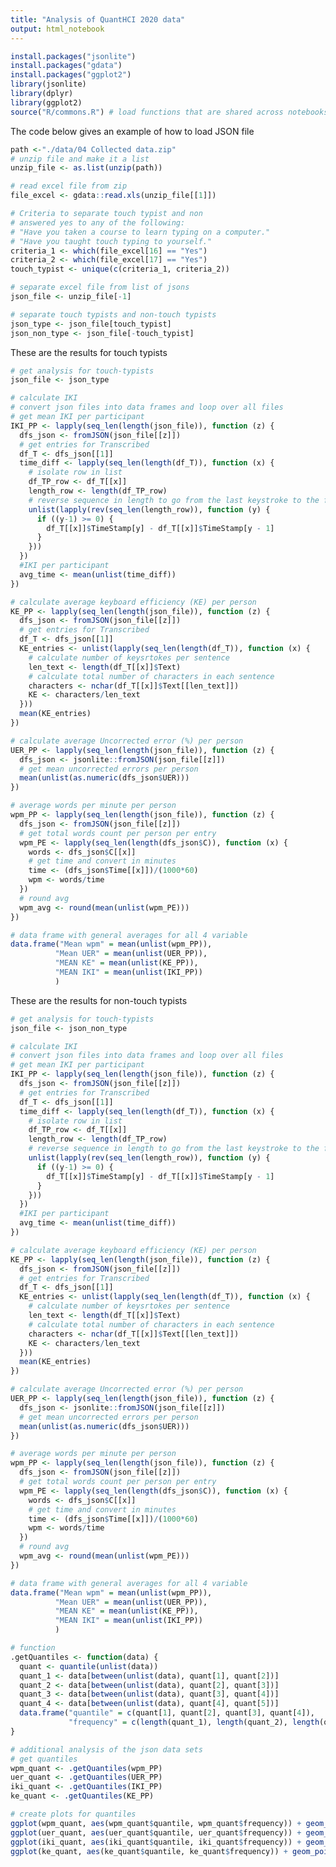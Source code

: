 ```yaml
---
title: "Analysis of QuantHCI 2020 data"
output: html_notebook
---
```


```r
install.packages("jsonlite")
install.packages("gdata")
install.packages("ggplot2")
library(jsonlite)
library(dplyr)
library(ggplot2)
source("R/commons.R") # load functions that are shared across notebooks
```

The code below gives an example of how to load JSON file

```r
path <-"./data/04 Collected data.zip"
# unzip file and make it a list
unzip_file <- as.list(unzip(path))

# read excel file from zip
file_excel <- gdata::read.xls(unzip_file[[1]])

# Criteria to separate touch typist and non
# answered yes to any of the following: 
# "Have you taken a course to learn typing on a computer."                                         
# "Have you taught touch typing to yourself."   
criteria_1 <- which(file_excel[16] == "Yes")
criteria_2 <- which(file_excel[17] == "Yes")
touch_typist <- unique(c(criteria_1, criteria_2))

# separate excel file from list of jsons
json_file <- unzip_file[-1]

# separate touch typists and non-touch typists 
json_type <- json_file[touch_typist] 
json_non_type <- json_file[-touch_typist] 
```

 These are the results for touch typists
```r
# get analysis for touch-typists
json_file <- json_type

# calculate IKI
# convert json files into data frames and loop over all files
# get mean IKI per participant
IKI_PP <- lapply(seq_len(length(json_file)), function (z) {
  dfs_json <- fromJSON(json_file[[z]])
  # get entries for Transcribed
  df_T <- dfs_json[[1]]
  time_diff <- lapply(seq_len(length(df_T)), function (x) {
    # isolate row in list 
    df_TP_row <- df_T[[x]]
    length_row <- length(df_TP_row) 
    # reverse sequence in length to go from the last keystroke to the first to get positive value for difference
    unlist(lapply(rev(seq_len(length_row)), function (y) {
      if ((y-1) >= 0) {
        df_T[[x]]$TimeStamp[y] - df_T[[x]]$TimeStamp[y - 1]
      }
    }))
  })
  #IKI per participant
  avg_time <- mean(unlist(time_diff))
})

# calculate average keyboard efficiency (KE) per person 
KE_PP <- lapply(seq_len(length(json_file)), function (z) {
  dfs_json <- fromJSON(json_file[[z]])
  # get entries for Transcribed
  df_T <- dfs_json[[1]]
  KE_entries <- unlist(lapply(seq_len(length(df_T)), function (x) {
    # calculate number of keysrtokes per sentence
    len_text <- length(df_T[[x]]$Text)
    # calculate total number of characters in each sentence
    characters <- nchar(df_T[[x]]$Text[[len_text]])
    KE <- characters/len_text
  }))
  mean(KE_entries)
})

# calculate average Uncorrected error (%) per person 
UER_PP <- lapply(seq_len(length(json_file)), function (z) {
  dfs_json <- jsonlite::fromJSON(json_file[[z]])
  # get mean uncorrected errors per person
  mean(unlist(as.numeric(dfs_json$UER)))
})

# average words per minute per person
wpm_PP <- lapply(seq_len(length(json_file)), function (z) {
  dfs_json <- fromJSON(json_file[[z]])
  # get total words count per person per entry
  wpm_PE <- lapply(seq_len(length(dfs_json$C)), function (x) {
    words <- dfs_json$C[[x]]
    # get time and convert in minutes
    time <- (dfs_json$Time[[x]])/(1000*60)
    wpm <- words/time
  })
  # round avg 
  wpm_avg <- round(mean(unlist(wpm_PE)))
})

# data frame with general averages for all 4 variable
data.frame("Mean wpm" = mean(unlist(wpm_PP)),
          "Mean UER" = mean(unlist(UER_PP)),
          "MEAN KE" = mean(unlist(KE_PP)),
          "MEAN IKI" = mean(unlist(IKI_PP))
          )

```

These are the results for non-touch typists
```r
# get analysis for touch-typists
json_file <- json_non_type

# calculate IKI
# convert json files into data frames and loop over all files
# get mean IKI per participant
IKI_PP <- lapply(seq_len(length(json_file)), function (z) {
  dfs_json <- fromJSON(json_file[[z]])
  # get entries for Transcribed
  df_T <- dfs_json[[1]]
  time_diff <- lapply(seq_len(length(df_T)), function (x) {
    # isolate row in list 
    df_TP_row <- df_T[[x]]
    length_row <- length(df_TP_row) 
    # reverse sequence in length to go from the last keystroke to the first to get positive value for difference
    unlist(lapply(rev(seq_len(length_row)), function (y) {
      if ((y-1) >= 0) {
        df_T[[x]]$TimeStamp[y] - df_T[[x]]$TimeStamp[y - 1]
      }
    }))
  })
  #IKI per participant
  avg_time <- mean(unlist(time_diff))
})

# calculate average keyboard efficiency (KE) per person 
KE_PP <- lapply(seq_len(length(json_file)), function (z) {
  dfs_json <- fromJSON(json_file[[z]])
  # get entries for Transcribed
  df_T <- dfs_json[[1]]
  KE_entries <- unlist(lapply(seq_len(length(df_T)), function (x) {
    # calculate number of keysrtokes per sentence
    len_text <- length(df_T[[x]]$Text)
    # calculate total number of characters in each sentence
    characters <- nchar(df_T[[x]]$Text[[len_text]])
    KE <- characters/len_text
  }))
  mean(KE_entries)
})

# calculate average Uncorrected error (%) per person 
UER_PP <- lapply(seq_len(length(json_file)), function (z) {
  dfs_json <- jsonlite::fromJSON(json_file[[z]])
  # get mean uncorrected errors per person
  mean(unlist(as.numeric(dfs_json$UER)))
})

# average words per minute per person
wpm_PP <- lapply(seq_len(length(json_file)), function (z) {
  dfs_json <- fromJSON(json_file[[z]])
  # get total words count per person per entry
  wpm_PE <- lapply(seq_len(length(dfs_json$C)), function (x) {
    words <- dfs_json$C[[x]]
    # get time and convert in minutes
    time <- (dfs_json$Time[[x]])/(1000*60)
    wpm <- words/time
  })
  # round avg 
  wpm_avg <- round(mean(unlist(wpm_PE)))
})

# data frame with general averages for all 4 variable
data.frame("Mean wpm" = mean(unlist(wpm_PP)),
          "Mean UER" = mean(unlist(UER_PP)),
          "MEAN KE" = mean(unlist(KE_PP)),
          "MEAN IKI" = mean(unlist(IKI_PP))
          )

```

```r
# function
.getQuantiles <- function(data) {
  quant <- quantile(unlist(data))
  quant_1 <- data[between(unlist(data), quant[1], quant[2])]
  quant_2 <- data[between(unlist(data), quant[2], quant[3])]
  quant_3 <- data[between(unlist(data), quant[3], quant[4])]
  quant_4 <- data[between(unlist(data), quant[4], quant[5])]
  data.frame("quantile" = c(quant[1], quant[2], quant[3], quant[4]),
             "frequency" = c(length(quant_1), length(quant_2), length(quant_3), length(quant_4)))
}

# additional analysis of the json data sets
# get quantiles
wpm_quant <- .getQuantiles(wpm_PP)
uer_quant <- .getQuantiles(UER_PP)
iki_quant <- .getQuantiles(IKI_PP)
ke_quant <- .getQuantiles(KE_PP)

# create plots for quantiles
ggplot(wpm_quant, aes(wpm_quant$quantile, wpm_quant$frequency)) + geom_point()
ggplot(uer_quant, aes(uer_quant$quantile, uer_quant$frequency)) + geom_point()
ggplot(iki_quant, aes(iki_quant$quantile, iki_quant$frequency)) + geom_point()
ggplot(ke_quant, aes(ke_quant$quantile, ke_quant$frequency)) + geom_point()
```